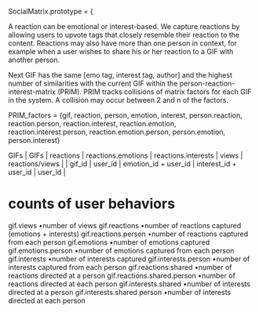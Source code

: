 SocialMatrix.prototype = {

A reaction can be emotional or interest-based.  We capture reactions by allowing users to upvote tags that closely resemble their reaction to the content.
Reactions may also have more than one person in context, for example when a user wishes to share his or her reaction to a GIF with another person.

Next GIF has the same [emo tag, interest tag, author] and the highest number of similarities with the current GIF within the person-reaction-interest-matrix
(PRIM).  PRIM tracks collisions of matrix factors for each GIF in the system. A collision may occur between 2 and n of the factors.

PRIM_factors = {gif, reaction, person, emotion, interest, person.reaction, reaction.person, reaction.interest, reaction.emotion, reaction.interest.person, reaction.emotion.person, person.emotion, person.interest}

GIFs
|  GIFs  | reactions |  reactions.emotions  |  reactions.interests  |  views  | reactions/views | 
| gif_id |  user_id  | emotion_id + user_id | interest_id + user_id | user_id | 

counts of user behaviors
========================
gif.views				    •number of views
gif.reactions               •number of reactions captured (emotions + interests)
gif.reactions.person        •number of reactions captured from each person
gif.emotions                •number of emotions captured
gif.emotions.person         •number of emotions captured from each person
gif.interests               •number of interests captured
gif.interests.person        •number of interests captured from each person
gif.reactions.shared        •number of reactions directed at a person
gif.reactions.shared.person •number of reactions directed at each person
gif.interests.shared        •number of interests directed at a person
gif.interests.shared.person •number of interests directed at each person
